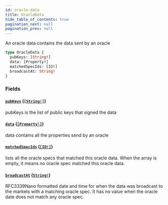 ```yaml
---
id: oracle-data
title: OracleData
hide_table_of_contents: true
pagination_next: null
pagination_prev: null
---
```



An oracle data contains the data sent by an oracle

```graphql
type OracleData {
  pubKeys: [String!]
  data: [Property!]
  matchedSpecIds: [ID!]
  broadcastAt: String!
}
```


### Fields

#### [`pubKeys`](#) ([`[String!]`](/docs/testnet/graphql/scalars/string))

pubKeys is the list of public keys that signed the data


#### [`data`](#) ([`[Property!]`](/docs/testnet/graphql/objects/property))

data contains all the properties send by an oracle


#### [`matchedSpecIds`](#) ([`[ID!]`](/docs/testnet/graphql/scalars/id))

lists all the oracle specs that matched this oracle data.
When the array is empty, it means no oracle spec matched this oracle data.


#### [`broadcastAt`](#) ([`String!`](/docs/testnet/graphql/scalars/string))

RFC3339Nano formatted date and time for when the data was broadcast to the markets
with a matching oracle spec.
It has no value when the oracle date does not match any oracle spec.




